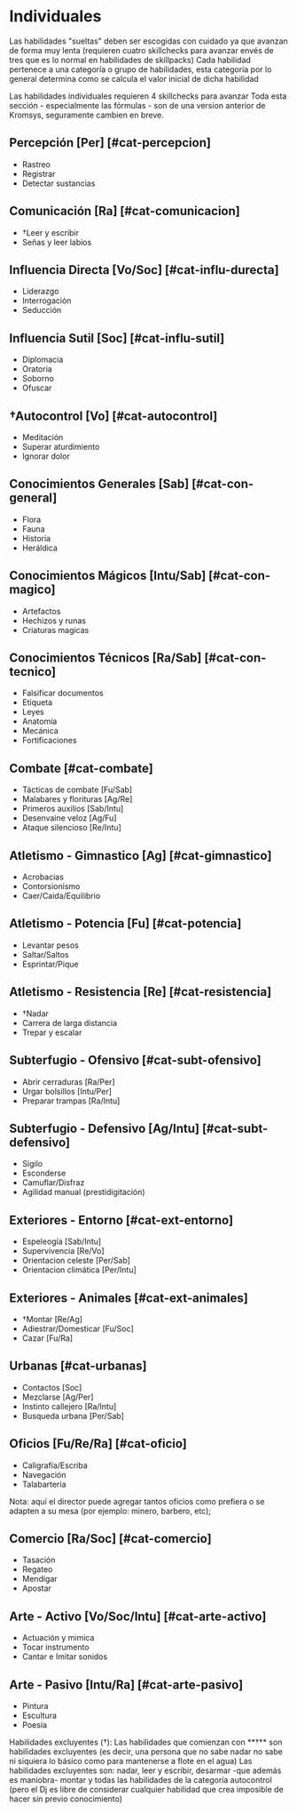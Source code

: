 
# Individuales
Las habilidades "sueltas" deben ser escogidas con cuidado ya que avanzan de forma muy lenta (requieren cuatro skillchecks para avanzar envés de tres que es lo normal en habilidades de skillpacks) Cada habilidad pertenece a una categoría o grupo de habilidades, esta categoría por lo general determina como se calcula el valor inicial de dicha habilidad

<Callout type="info">
  Las habilidades individuales requieren 4 skillchecks para avanzar
</Callout>

<Callout type="error">
  Toda esta sección - especialmente las fórmulas - son de una version anterior
  de Kromsys, seguramente cambien en breve. 
</Callout>

## Percepción [Per] [#cat-percepcion]

- Rastreo
- Registrar
- Detectar sustancias

## Comunicación [Ra] [#cat-comunicacion]

- †Leer y escribir
- Señas y leer labios

## Influencia Directa [Vo/Soc] [#cat-influ-durecta]

- Liderazgo
- Interrogación
- Seducción

## Influencia Sutil [Soc] [#cat-influ-sutil]

- Diplomacia
- Oratoria
- Soborno
- Ofuscar

## †Autocontrol [Vo] [#cat-autocontrol]

- Meditación
- Superar aturdimiento
- Ignorar dolor

## Conocimientos Generales [Sab] [#cat-con-general]

- Flora
- Fauna
- Historia
- Heráldica

## Conocimientos Mágicos [Intu/Sab] [#cat-con-magico]

- Artefactos
- Hechizos y runas
- Criaturas magicas

## Conocimientos Técnicos [Ra/Sab] [#cat-con-tecnico]

- Falsificar documentos
- Etiqueta
- Leyes
- Anatomía
- Mecánica
- Fortificaciones

## Combate [#cat-combate]

- Tácticas de combate [Fu/Sab]
- Malabares y florituras [Ag/Re]
- Primeros auxilios [Sab/Intu]
- Desenvaine veloz [Ag/Fu]
- Ataque silencioso [Re/Intu]

## Atletismo - Gimnastico [Ag] [#cat-gimnastico]

- Acrobacias
- Contorsionismo
- Caer/Caida/Equilibrio

## Atletismo - Potencia [Fu] [#cat-potencia]

- Levantar pesos
- Saltar/Saltos
- Esprintar/Pique

## Atletismo - Resistencia [Re] [#cat-resistencia]

- †Nadar
- Carrera de larga distancia
- Trepar y escalar

## Subterfugio - Ofensivo [#cat-subt-ofensivo]

- Abrir cerraduras [Ra/Per]
- Urgar bolsillos [Intu/Per]
- Preparar trampas [Ra/Intu]

## Subterfugio - Defensivo [Ag/Intu] [#cat-subt-defensivo]

- Sigilo
- Esconderse
- Camuflar/Disfraz
- Agilidad manual (prestidigitación)

## Exteriores - Entorno [#cat-ext-entorno]

- Espeleogía [Sab/Intu]
- Supervivencia [Re/Vo]
- Orientacion celeste [Per/Sab]
- Orientacion climática [Per/Intu]

## Exteriores - Animales [#cat-ext-animales]

- †Montar [Re/Ag]
- Adiestrar/Domesticar [Fu/Soc]
- Cazar [Fu/Ra]

## Urbanas [#cat-urbanas]

- Contactos [Soc]
- Mezclarse [Ag/Per]
- Instinto callejero [Ra/Intu]
- Busqueda urbana [Per/Sab]

## Oficios [Fu/Re/Ra] [#cat-oficio]

- Caligrafía/Escriba
- Navegación
- Talabartería

Nota: aquí el director puede agregar tantos oficios como prefiera o se adapten a su mesa (por ejemplo: minero, barbero, etc);

## Comercio [Ra/Soc] [#cat-comercio]

- Tasación
- Regateo
- Mendigar
- Apostar

## Arte - Activo [Vo/Soc/Intu] [#cat-arte-activo]

- Actuación y mimica
- Tocar instrumento
- Cantar e Imitar sonidos

## Arte - Pasivo [Intu/Ra] [#cat-arte-pasivo]

- Pintura
- Escultura
- Poesía

<Callout type="info">
  Habilidades excluyentes (†): Las habilidades que comienzan con **†** son
  habilidades excluyentes (es decir, una persona que no sabe nadar no sabe ni
  siquiera lo básico como para mantenerse a flote en el agua) Las habilidades
  excluyentes son: nadar, leer y escribir, desarmar -que además es maniobra-
  montar y todas las habilidades de la categoría autocontrol (pero el Dj es
  libre de considerar cualquier habilidad que crea imposible de hacer sin previo
  conocimiento)
</Callout>

